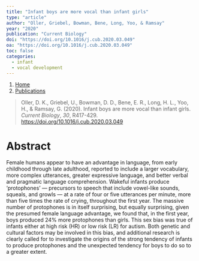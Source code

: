 ```yaml
---
title: "Infant boys are more vocal than infant girls"
type: "article"
author: "Oller, Griebel, Bowman, Bene, Long, Yoo, & Ramsay"
year: "2020"
publication: "Current Biology"
doi: "https://doi.org/10.1016/j.cub.2020.03.049"
oa: "https://doi.org/10.1016/j.cub.2020.03.049"
toc: false
categories:
  - infant 
  - vocal development
---
```


```{=html}
<nav aria-label="breadcrumb">
  <ol class="breadcrumb">
    <li class="breadcrumb-item"><a href="../../index.html">Home</a></li>
    <li class="breadcrumb-item"><a href="../../publications.html">Publications</a></li>
  </ol>
</nav>
```


> Oller, D. K., Griebel, U., Bowman, D. D., Bene, E. R., Long, H. L., Yoo, H., & Ramsay, G. (2020). Infant boys are more vocal than infant girls. *Current Biology*, *30*, R417-429. <https://doi.org/10.1016/j.cub.2020.03.049>

# Abstract

Female humans appear to have an advantage in language, from early childhood through late adulthood, reported to include a larger vocabulary, more complex utterances, greater expressive language, and better verbal and pragmatic language comprehension. Wakeful infants produce 'protophones' --- precursors to speech that include vowel-like sounds, squeals, and growls --- at a rate of four or five utterances per minute, more than five times the rate of crying, throughout the first year. The massive number of protophones is in itself surprising, but equally surprising, given the presumed female language advantage, we found that, in the first year, boys produced 24% more protophones than girls. This sex bias was true of infants either at high risk (HR) or low risk (LR) for autism. Both genetic and cultural factors may be involved in this bias, and additional research is clearly called for to investigate the origins of the strong tendency of infants to produce protophones and the unexpected tendency for boys to do so to a greater extent.
